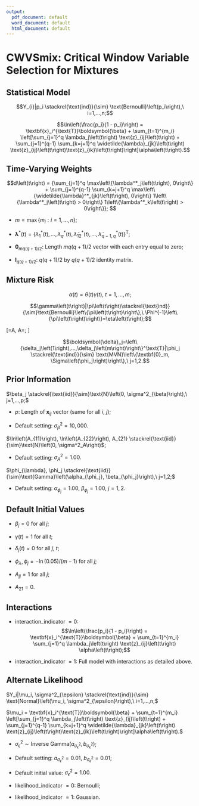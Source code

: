 ```yaml
---
output:
  pdf_document: default
  word_document: default
  html_document: default
---
```

# CWVSmix: Critical Window Variable Selection for Mixtures

## Statistical Model
$$Y_{i}|p_i \stackrel{\text{ind}}{\sim} \text{Bernoulli}\left(p_i\right),\ i=1,...,n;$$

$$\ln\left(\frac{p_i}{1 - p_i}\right) = \textbf{x}_i^{\text{T}}\boldsymbol{\beta} + \sum_{t=1}^{m_i} \left[\sum_{j=1}^q \lambda_j\left(t\right) \text{z}_{ij}\left(t\right) + \sum_{j=1}^{q-1} \sum_{k=j+1}^q \widetilde{\lambda}_{jk}\left(t\right) \text{z}_{ij}\left(t\right)\text{z}_{ik}\left(t\right)\right]\alpha\left(t\right).$$

## Time-Varying Weights
\begin{align*}\begin{split}&\lambda_j\left(t\right) = \frac{\max\left\{\lambda^*_j\left(t\right), 0\right\}}{d\left(t\right)},\\ &\widetilde{\lambda}_{jk}\left(t\right) = \frac{\max\left\{\widetilde{\lambda}^*_{jk}\left(t\right) , 0\right\} 1\left\{\lambda^*_j\left(t\right) > 0\right\} 1\left\{\lambda^*_k\left(t\right) > 0\right\}}{d\left(t\right)},\\
&t=1,...,m,\ j=1,...,q-1,\ k=j+1,...,q;\end{split}\end{align*}

$$d\left(t\right) = {\sum_{j=1}^q \max\left\{\lambda^*_j\left(t\right), 0\right\} + \sum_{j=1}^{q-1} \sum_{k=j+1}^q \max\left\{\widetilde{\lambda}^*_{jk}\left(t\right), 0\right\} 1\left\{\lambda^*_j\left(t\right) > 0\right\} 1\left\{\lambda^*_k\left(t\right) > 0\right\}};
$$
\begin{align*}\begin{split}&\boldsymbol{\lambda}^* = \left\{\boldsymbol{\lambda}^*\left(1\right)^{\text{T}}, \hdots, \boldsymbol{\lambda}^*\left(m\right)^{\text{T}}\right\}^{\text{T}}|\phi_{\lambda} \sim \text{MVN}\left\{\boldsymbol{0}_{mq(q + 1)/2},\ \Sigma\left(\phi_{\lambda}\right) \otimes I_{q(q + 1)/2}\right\}.\end{split}\end{align*}

* $m= \max\left\{m_i:i=1,...,n\right\};$

* $\boldsymbol{\lambda}^*\left(t\right) = \left\{\lambda^*_1\left(t\right), \hdots, \lambda^*_q\left(t\right), \widetilde{\lambda}^*_{12}\left(t\right), \hdots, \widetilde{\lambda}^*_{q-1,q}\left(t\right)\right\}^{\text{T}};$

* $\boldsymbol{0}_{mq(q+1)/2}$: Length $mq(q+1)/2$ vector with each entry equal to zero;

* $\boldsymbol{I}_{q(q+1)/2}$: $q(q+1)/2$ by $q(q+1)/2$ identity matrix.

## Mixture Risk
$$\alpha\left(t\right)=\theta\left(t\right)\gamma\left(t\right),\ t=1,...,m;$$

$$\gamma\left(t\right)|\pi\left(t\right)\stackrel{\text{ind}}{\sim}\text{Bernoulli}\left\{\pi\left(t\right)\right\},\ \Phi^{-1}\left\{\pi\left(t\right)\right\}=\eta\left(t\right);$$

\[\left[\begin{array}{c}
\theta\left(t\right)  \\
\eta\left(t\right) \end{array}\right]=A\left[\begin{array}{c}
\delta_1\left(t\right)  \\
\delta_2\left(t\right) \end{array}\right],\ A=\left[\begin{array}{cc}
A_{11} & 0  \\
A_{21} & A_{22} \end{array}\right];
\]


$$\boldsymbol{\delta}_j=\left\{\delta_j\left(1\right),...,\delta_j\left(m\right)\right\}^\text{T}|\phi_j \stackrel{\text{ind}}{\sim} \text{MVN}\left\{\textbf{0}_m, \Sigma\left(\phi_j\right)\right\},\ j=1,2.$$

## Prior Information
$\beta_j \stackrel{\text{iid}}{\sim}\text{N}\left(0, \sigma^2_{\beta}\right),\ j=1,...,p;$

* $p$: Length of $\textbf{x}_{ij}$ vector (same for all $i$, $j$);

* Default setting: $\sigma^2_{\beta} = 10,000.$

$\ln\left(A_{11}\right), \ln\left(A_{22}\right), A_{21} \stackrel{\text{iid}}{\sim}\text{N}\left(0, \sigma^2_A\right)$;

* Default setting: $\sigma^2_A = 1.00.$

$\phi_{\lambda}, \phi_j \stackrel{\text{iid}}{\sim}\text{Gamma}\left(\alpha_{\phi_j}, \beta_{\phi_j}\right),\ j=1,2;$

* Default setting: $\alpha_{\phi_j} = 1.00$, $\beta_{\phi_j} = 1.00,\ j=1,2.$

## Default Initial Values
* $\beta_j = 0$ for all $j$;

* $\gamma\left(t\right) = 1$ for all $t$;

* $\delta_{j}\left(t\right) = 0$ for all $j$, $t$;

* $\phi_{\lambda}, \phi_j = -\ln\left(0.05\right)/\left(m - 1\right)$ for all $j$;

* $A_{jj} = 1$ for all $j$;

* $A_{21} = 0$.

## Interactions
* interaction_indicator $=0$: $$\ln\left(\frac{p_i}{1 - p_i}\right) = \textbf{x}_i^{\text{T}}\boldsymbol{\beta} + \sum_{t=1}^{m_i} \sum_{j=1}^q \lambda_j\left(t\right) \text{z}_{ij}\left(t\right) \alpha\left(t\right);$$

* interaction_indicator $=1$:  Full model with interactions as detailed above.

## Alternate Likelihood
$Y_i|\mu_i, \sigma^2_{\epsilon} \stackrel{\text{ind}}{\sim} \text{Normal}\left(\mu_i, \sigma^2_{\epsilon}\right),\ i=1,...,n;$

$\mu_i = \textbf{x}_i^{\text{T}}\boldsymbol{\beta} + \sum_{t=1}^{m_i} \left[\sum_{j=1}^q \lambda_j\left(t\right) \text{z}_{ij}\left(t\right) + \sum_{j=1}^{q-1} \sum_{k=j+1}^q \widetilde{\lambda}_{jk}\left(t\right) \text{z}_{ij}\left(t\right)\text{z}_{ik}\left(t\right)\right]\alpha\left(t\right).$

* $\sigma^2_{\epsilon} \sim \text{Inverse Gamma}\left(a_{\sigma^2_{\epsilon}}, b_{\sigma^2_{\epsilon}}\right)$; 

* Default setting: $a_{\sigma^2_{\epsilon}} = 0.01$, $b_{\sigma^2_{\epsilon}} = 0.01$; 

* Default initial value: $\sigma^2_{\epsilon} = 1.00.$

* likelihood_indicator $= 0$: Bernoulli; 

* likelihood_indicator $= 1$: Gaussian.
